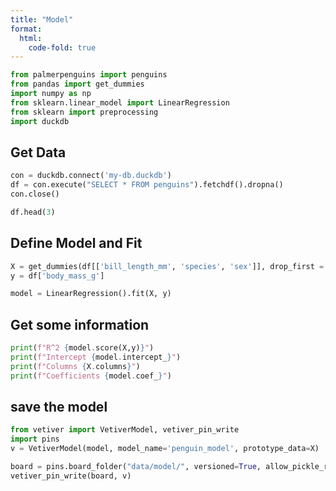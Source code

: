 ```yaml
---
title: "Model"
format:
  html:
    code-fold: true
---
```



```python
from palmerpenguins import penguins
from pandas import get_dummies
import numpy as np
from sklearn.linear_model import LinearRegression
from sklearn import preprocessing
import duckdb
```

## Get Data


```python
con = duckdb.connect('my-db.duckdb')
df = con.execute("SELECT * FROM penguins").fetchdf().dropna()
con.close()

df.head(3)
```

## Define Model and Fit


```python
X = get_dummies(df[['bill_length_mm', 'species', 'sex']], drop_first = True)
y = df['body_mass_g']

model = LinearRegression().fit(X, y)
```

## Get some information


```python
print(f"R^2 {model.score(X,y)}")
print(f"Intercept {model.intercept_}")
print(f"Columns {X.columns}")
print(f"Coefficients {model.coef_}")
```

## save the model

```python
from vetiver import VetiverModel, vetiver_pin_write
import pins
v = VetiverModel(model, model_name='penguin_model', prototype_data=X)

board = pins.board_folder("data/model/", versioned=True, allow_pickle_read=True)
vetiver_pin_write(board, v)



```

